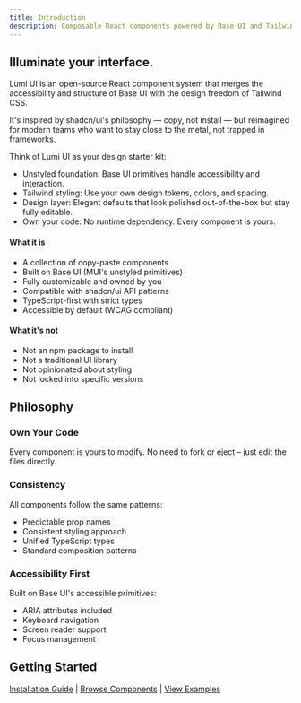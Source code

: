 ```yaml
---
title: Introduction
description: Composable React components powered by Base UI and Tailwind CSS — built for clarity, speed, and total code ownership.
---
```


## Illuminate your interface.

Lumi UI is an open-source React component system that merges the accessibility and structure of Base UI  with the design freedom of Tailwind CSS.

It's inspired by shadcn/ui's philosophy — copy, not install — but reimagined for modern teams who want to stay close to the metal, not trapped in frameworks.

Think of Lumi UI as your design starter kit:

- Unstyled foundation: Base UI primitives handle accessibility and interaction.
- Tailwind styling: Use your own design tokens, colors, and spacing.
- Design layer: Elegant defaults that look polished out-of-the-box but stay fully editable.
- Own your code: No runtime dependency. Every component is yours.

#### What it is
- A collection of copy-paste components
- Built on Base UI (MUI's unstyled primitives)
- Fully customizable and owned by you
- Compatible with shadcn/ui API patterns
- TypeScript-first with strict types
- Accessible by default (WCAG compliant)

#### What it's not
- Not an npm package to install
- Not a traditional UI library
- Not opinionated about styling
- Not locked into specific versions

## Philosophy

### Own Your Code
Every component is yours to modify. No need to fork or eject – just edit the files directly.

### Consistency
All components follow the same patterns:
- Predictable prop names
- Consistent styling approach
- Unified TypeScript types
- Standard composition patterns

### Accessibility First
Built on Base UI's accessible primitives:
- ARIA attributes included
- Keyboard navigation
- Screen reader support
- Focus management

## Getting Started

[Installation Guide](#installation) | [Browse Components](#components) | [View Examples](#examples)
